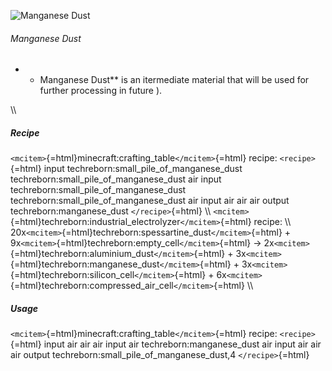 ![Manganese Dust](/mods/techreborn/manganese_dust.png)

###### Manganese Dust

-   -   Manganese Dust** is an itermediate material that will be used
        for further processing in future ).

\\\\

##### Recipe

`<mcitem>`{=html}minecraft:crafting_table`</mcitem>`{=html} recipe:
`<recipe>`{=html} input techreborn:small_pile_of_manganese_dust
techreborn:small_pile_of_manganese_dust air input
techreborn:small_pile_of_manganese_dust
techreborn:small_pile_of_manganese_dust air input air air air output
techreborn:manganese_dust `</recipe>`{=html} \\\\
`<mcitem>`{=html}techreborn:industrial_electrolyzer`</mcitem>`{=html}
recipe: \\\\
20x`<mcitem>`{=html}techreborn:spessartine_dust`</mcitem>`{=html} +
9x`<mcitem>`{=html}techreborn:empty_cell`</mcitem>`{=html} -\>
2x`<mcitem>`{=html}techreborn:aluminium_dust`</mcitem>`{=html} +
3x`<mcitem>`{=html}techreborn:manganese_dust`</mcitem>`{=html} +
3x`<mcitem>`{=html}techreborn:silicon_cell`</mcitem>`{=html} +
6x`<mcitem>`{=html}techreborn:compressed_air_cell`</mcitem>`{=html} \\\\

##### Usage

`<mcitem>`{=html}minecraft:crafting_table`</mcitem>`{=html} recipe:
`<recipe>`{=html} input air air air input air techreborn:manganese_dust
air input air air air output techreborn:small_pile_of_manganese_dust,4
`</recipe>`{=html}
